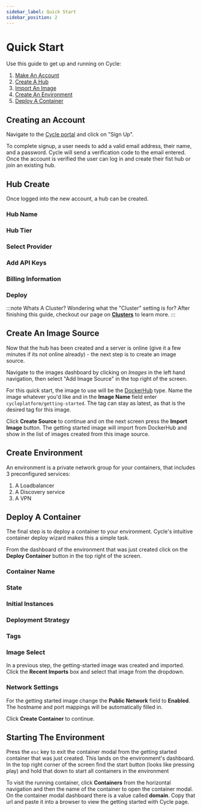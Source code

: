 ```yaml
---
sidebar_label: Quick Start
sidebar_position: 2
---
```







# Quick Start

Use this guide to get up and running on Cycle:


1. [Make An Account](#account-create)
2. [Create A Hub](#hub-create)
3. [Import An Image](#create-an-image-source)
4. [Create An Environment](#create-environment)
5. [Deploy A Container](#deploy-a-container)



## Creating an Account

Navigate to the [Cycle portal](https://portal.cycle.io) and click on "Sign Up".

To complete signup, a user needs to add a valid email address, their name, and a password.  Cycle will send a verification code to the email entered.  Once the account is verified the user can log in and create their fist hub or join an existing hub.


<!-- TODO what will this look like for someone with non hubs? -->



## Hub Create
Once logged into the new account, a hub can be created.

### Hub Name
<HubName />


### Hub Tier
<HubTier />


### Select Provider
<SelectProvider />


### Add API Keys
<AddApiKeys />


### Billing Information
<BillingInfo />

### Deploy
<Deploy />


:::note  Whats A Cluster?
Wondering what the "Cluster" setting is for?  After finishing this guide, checkout our page on [**Clusters**](/docs/infrastructure/clusters) to learn more.
:::


## Create An Image Source
Now that the hub has been created and a server is online (give it a few minutes if its not online already) - the next step is to create an image source.

Navigate to the images dashboard by clicking on *Images* in the left hand navigation, then select "Add Image Source" in the top right of the screen.

For this quick start, the image to use will be the [DockerHub](/docs/images/sources/dockerhub-source) type.  Name the image whatever you'd like and in the **Image Name** field enter `cycleplatform/getting-started`.  The tag can stay as latest, as that is the desired tag for this image.

Click **Create Source** to continue and on the next screen press the **Import Image** button.  The getting started image will import from DockerHub and show in the list of images created from this image source.


## Create Environment
An environment is a private network group for your containers, that includes 3 preconfigured services:
1. A Loadbalancer
2. A Discovery service
3. A VPN

<EnvironmentCreate />


## Deploy A Container
The final step is to deploy a container to your environment.  Cycle's intuitive container deploy wizard makes this a simple task.

From the dashboard of the environment that was just created click on the **Deploy Container** button in the top right of the screen.

### Container Name
<ContainerName />

### State
<ContainerState />

### Initial Instances
<InitialInstances />

### Deployment Strategy
<DeploymentStrategy />

### Tags
<Tags />

### Image Select
<ImageSelect />

In a previous step, the getting-started image was created and imported.  Click the **Recent Imports** box and select that image from the dropdown.

### Network Settings
<NetworkFields />

For the getting started image change the **Public Network** field to **Enabled**.  The hostname and port mappings will be automatically filled in.

Click **Create Container** to continue.

## Starting The Environment
Press the `esc` key to exit the container modal from the getting started container that was just created.  This lands on the environment's dashboard.  In the top right corner of the screen find the start button (looks like pressing play) and hold that down to start all containers in the environment

To visit the running container, click **Containers** from the horizontal navigation and then the name of the container to open the container modal. On the container modal dashboard there is a value called **domain**.  Copy that url and paste it into a browser to view the getting started with Cycle page.



<NoteGlobalVsSingleStart />






